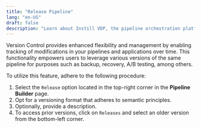 ```yaml
---
title: "Release Pipeline"
lang: "en-US"
draft: false
description: "Learn about Instill VDP, the pipeline orchestration platform for unstructured data ETL, in the project Instill Core: https://github.com/instill-ai/instill-core"
---
```


Version Control provides enhanced flexibility and management by enabling
tracking of modifications in your pipelines and applications over time. This
functionality empowers users to leverage various versions of the same pipeline
for purposes such as backup, recovery, A/B testing, among others.

To utilize this feature, adhere to the following procedure:

1. Select the `Release` option located in the top-right corner in the **Pipeline Builder** page.
2. Opt for a versioning format that adheres to semantic principles.
3. Optionally, provide a description.
4. To access prior versions, click on `Releases` and select an older version
   from the bottom-left corner.

<ZoomableImg
  src="/docs-assets/vdp/release-pipeline.gif"
  alt="Release a Pipeline"
/>
